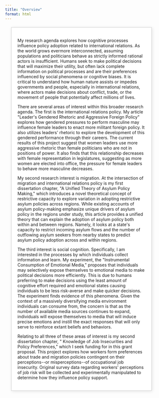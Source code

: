 ```yaml
---
title: "Overview"
format: html
---
```




```{=html}

<html lang="en">
<head>
  <meta charset="UTF-8">
  <meta name="viewport" content="width=device-width, initial-scale=1.0">
  <style>
    .box {
      background-color: white;
      padding: 20px;
      border: 1px solid #ccc;
      width: fit-content;
      margin: 20px;
      box-shadow: 2px 2px 10px rgba(0, 0, 0, 0.1);
    }
  </style>
  <title>White Background Box</title>
</head>
<body>
  <div class="box">
    <p>
My research agenda explores how cognitive processes influence policy adoption related to international relations. As the world grows evermore interconnected, assuming populations and politicians behave as strictly informed rational actors is insufficient. Humans seek to make political decisions that will maximize their utility, but often lack complete information on political processes and are their preferences influenced by social phenomena or cognitive biases. It is critical to understand how human nature assists or impedes governments and people, especially in international relations, where actors make decisions about conflict, trade, or the movement of people that potentially affect millions of lives.  <p>

  <p> There are several areas of interest within this broader research agenda. The first is the international relations policy. My article "Leader's Gendered Rhetoric and Aggressive Foreign Policy" explores how gendered pressures to perform masculine may influence female leaders to enact more militant foreign policy. It also utilizes leaders' rhetoric to explore the development of this gendered performance through their careers. The current results of this project suggest that women leaders use more aggressive rhetoric than female politicians who are not in positions of power. It also finds that this relationship decreases with female representation in legislatures, suggesting as more women are elected into office, the pressure for female leaders to behave more masculine decreases.  <p>

  <p> My second research interest is migration. At the intersection of migration and international relations policy is my first dissertation chapter, "A Unified Theory of Asylum Policy Making," which introduces a novel theoretical concept of restrictive capacity to explore variation in adopting restrictive asylum policies across regions. While existing accounts of asylum policy-making emphasize unique drivers of asylum policy in the regions under study, this article provides a unified theory that can explain the adoption of asylum policy both within and between regions. Namely, it looks at a state's capacity to restrict incoming asylum flows and the number of outflowing asylum seekers from nearby states to predict asylum policy adoption across and within regions.   <p>

  <p> The third interest is social cognition. Specifically, I am interested in the processes by which individuals collect information and learn. My experiment, the "Instrumental Consumption of Emotional Media," proposes that individuals may selectively expose themselves to emotional media to make political decisions more efficiently. This is due to humans preferring to make decisions using the least amount of cognitive effort required and emotional states causing individuals to be less risk-averse and make quicker decisions. The experiment finds evidence of this phenomena. Given the context of a massively diversifying media environment individuals can consume from, the concern is that as the number of available media sources continues to expand, individuals will expose themselves to media that will induce precise emotions and instill the exact responses that will only serve to reinforce extant beliefs and behaviors.   <p>

  <p> Relating to all three of these areas of interest is my second dissertation chapter, " Knowledge of Job Insecurities and Policy Preferences," which I seek funding for in this grant proposal. This project explores how workers form preferences about trade and migration policies contingent on their perceptions--or misperceptions--of occupational job insecurity. Original survey data regarding workers' perceptions of job risk will be collected and experimentally manipulated to determine how they influence policy support.   <p>

  </div>
</body>
</html>


```
